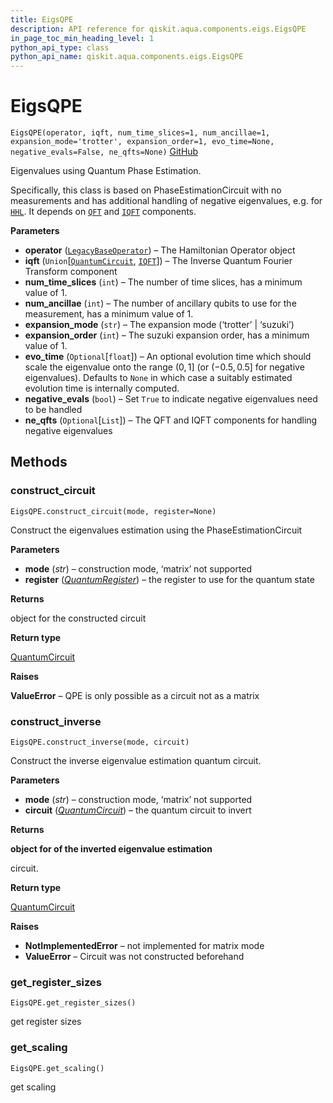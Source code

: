 ```yaml
---
title: EigsQPE
description: API reference for qiskit.aqua.components.eigs.EigsQPE
in_page_toc_min_heading_level: 1
python_api_type: class
python_api_name: qiskit.aqua.components.eigs.EigsQPE
---
```


# EigsQPE

<span id="qiskit.aqua.components.eigs.EigsQPE" />

`EigsQPE(operator, iqft, num_time_slices=1, num_ancillae=1, expansion_mode='trotter', expansion_order=1, evo_time=None, negative_evals=False, ne_qfts=None)` [GitHub](https://github.com/qiskit-community/qiskit-aqua/tree/stable/0.7/qiskit/aqua/components/eigs/eigs_qpe.py "view source code")

Eigenvalues using Quantum Phase Estimation.

Specifically, this class is based on PhaseEstimationCircuit with no measurements and has additional handling of negative eigenvalues, e.g. for [`HHL`](qiskit.aqua.algorithms.HHL "qiskit.aqua.algorithms.HHL"). It depends on [`QFT`](qiskit.aqua.components.qfts#module-qiskit.aqua.components.qfts "qiskit.aqua.components.qfts") and [`IQFT`](qiskit.aqua.components.iqfts#module-qiskit.aqua.components.iqfts "qiskit.aqua.components.iqfts") components.

**Parameters**

*   **operator** ([`LegacyBaseOperator`](qiskit.aqua.operators.legacy.LegacyBaseOperator "qiskit.aqua.operators.legacy.base_operator.LegacyBaseOperator")) – The Hamiltonian Operator object
*   **iqft** (`Union`\[[`QuantumCircuit`](qiskit.circuit.QuantumCircuit "qiskit.circuit.quantumcircuit.QuantumCircuit"), [`IQFT`](qiskit.aqua.components.iqfts.IQFT "qiskit.aqua.components.iqfts.iqft.IQFT")]) – The Inverse Quantum Fourier Transform component
*   **num\_time\_slices** (`int`) – The number of time slices, has a minimum value of 1.
*   **num\_ancillae** (`int`) – The number of ancillary qubits to use for the measurement, has a minimum value of 1.
*   **expansion\_mode** (`str`) – The expansion mode (‘trotter’ | ‘suzuki’)
*   **expansion\_order** (`int`) – The suzuki expansion order, has a minimum value of 1.
*   **evo\_time** (`Optional`\[`float`]) – An optional evolution time which should scale the eigenvalue onto the range $(0,1]$ (or $(-0.5,0.5]$ for negative eigenvalues). Defaults to `None` in which case a suitably estimated evolution time is internally computed.
*   **negative\_evals** (`bool`) – Set `True` to indicate negative eigenvalues need to be handled
*   **ne\_qfts** (`Optional`\[`List`]) – The QFT and IQFT components for handling negative eigenvalues

## Methods

### construct\_circuit

<span id="qiskit.aqua.components.eigs.EigsQPE.construct_circuit" />

`EigsQPE.construct_circuit(mode, register=None)`

Construct the eigenvalues estimation using the PhaseEstimationCircuit

**Parameters**

*   **mode** (*str*) – construction mode, ‘matrix’ not supported
*   **register** ([*QuantumRegister*](qiskit.circuit.QuantumRegister "qiskit.circuit.QuantumRegister")) – the register to use for the quantum state

**Returns**

object for the constructed circuit

**Return type**

[QuantumCircuit](qiskit.circuit.QuantumCircuit "qiskit.circuit.QuantumCircuit")

**Raises**

**ValueError** – QPE is only possible as a circuit not as a matrix

### construct\_inverse

<span id="qiskit.aqua.components.eigs.EigsQPE.construct_inverse" />

`EigsQPE.construct_inverse(mode, circuit)`

Construct the inverse eigenvalue estimation quantum circuit.

**Parameters**

*   **mode** (*str*) – construction mode, ‘matrix’ not supported
*   **circuit** ([*QuantumCircuit*](qiskit.circuit.QuantumCircuit "qiskit.circuit.QuantumCircuit")) – the quantum circuit to invert

**Returns**

**object for of the inverted eigenvalue estimation**

circuit.

**Return type**

[QuantumCircuit](qiskit.circuit.QuantumCircuit "qiskit.circuit.QuantumCircuit")

**Raises**

*   **NotImplementedError** – not implemented for matrix mode
*   **ValueError** – Circuit was not constructed beforehand

### get\_register\_sizes

<span id="qiskit.aqua.components.eigs.EigsQPE.get_register_sizes" />

`EigsQPE.get_register_sizes()`

get register sizes

### get\_scaling

<span id="qiskit.aqua.components.eigs.EigsQPE.get_scaling" />

`EigsQPE.get_scaling()`

get scaling

